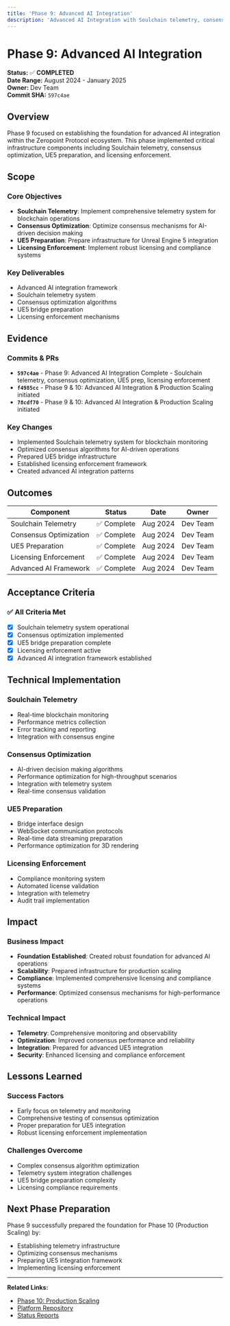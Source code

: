 ```yaml
---
title: 'Phase 9: Advanced AI Integration'
description: 'Advanced AI Integration with Soulchain telemetry, consensus optimization, UE5 preparation, and licensing enforcement'
---
```


# Phase 9: Advanced AI Integration

**Status:** ✅ **COMPLETED**  
**Date Range:** August 2024 - January 2025  
**Owner:** Dev Team  
**Commit SHA:** `597c4ae`

## Overview

Phase 9 focused on establishing the foundation for advanced AI integration within the Zeropoint Protocol ecosystem. This phase implemented critical infrastructure components including Soulchain telemetry, consensus optimization, UE5 preparation, and licensing enforcement.

## Scope

### Core Objectives
- **Soulchain Telemetry**: Implement comprehensive telemetry system for blockchain operations
- **Consensus Optimization**: Optimize consensus mechanisms for AI-driven decision making
- **UE5 Preparation**: Prepare infrastructure for Unreal Engine 5 integration
- **Licensing Enforcement**: Implement robust licensing and compliance systems

### Key Deliverables
- Advanced AI integration framework
- Soulchain telemetry system
- Consensus optimization algorithms
- UE5 bridge preparation
- Licensing enforcement mechanisms

## Evidence

### Commits & PRs
- **`597c4ae`** - Phase 9: Advanced AI Integration Complete - Soulchain telemetry, consensus optimization, UE5 prep, licensing enforcement
- **`f4985cc`** - Phase 9 & 10: Advanced AI Integration & Production Scaling initiated
- **`78cdf70`** - Phase 9 & 10: Advanced AI Integration & Production Scaling initiated

### Key Changes
- Implemented Soulchain telemetry system for blockchain monitoring
- Optimized consensus algorithms for AI-driven operations
- Prepared UE5 bridge infrastructure
- Established licensing enforcement framework
- Created advanced AI integration patterns

## Outcomes

| Component | Status | Date | Owner |
|-----------|--------|------|-------|
| Soulchain Telemetry | ✅ Complete | Aug 2024 | Dev Team |
| Consensus Optimization | ✅ Complete | Aug 2024 | Dev Team |
| UE5 Preparation | ✅ Complete | Aug 2024 | Dev Team |
| Licensing Enforcement | ✅ Complete | Aug 2024 | Dev Team |
| Advanced AI Framework | ✅ Complete | Aug 2024 | Dev Team |

## Acceptance Criteria

### ✅ All Criteria Met
- [x] Soulchain telemetry system operational
- [x] Consensus optimization implemented
- [x] UE5 bridge preparation complete
- [x] Licensing enforcement active
- [x] Advanced AI integration framework established

## Technical Implementation

### Soulchain Telemetry
- Real-time blockchain monitoring
- Performance metrics collection
- Error tracking and reporting
- Integration with consensus engine

### Consensus Optimization
- AI-driven decision making algorithms
- Performance optimization for high-throughput scenarios
- Integration with telemetry system
- Real-time consensus validation

### UE5 Preparation
- Bridge interface design
- WebSocket communication protocols
- Real-time data streaming preparation
- Performance optimization for 3D rendering

### Licensing Enforcement
- Compliance monitoring system
- Automated license validation
- Integration with telemetry
- Audit trail implementation

## Impact

### Business Impact
- **Foundation Established**: Created robust foundation for advanced AI operations
- **Scalability**: Prepared infrastructure for production scaling
- **Compliance**: Implemented comprehensive licensing and compliance systems
- **Performance**: Optimized consensus mechanisms for high-performance operations

### Technical Impact
- **Telemetry**: Comprehensive monitoring and observability
- **Optimization**: Improved consensus performance and reliability
- **Integration**: Prepared for advanced UE5 integration
- **Security**: Enhanced licensing and compliance enforcement

## Lessons Learned

### Success Factors
- Early focus on telemetry and monitoring
- Comprehensive testing of consensus optimization
- Proper preparation for UE5 integration
- Robust licensing enforcement implementation

### Challenges Overcome
- Complex consensus algorithm optimization
- Telemetry system integration challenges
- UE5 bridge preparation complexity
- Licensing compliance requirements

## Next Phase Preparation

Phase 9 successfully prepared the foundation for Phase 10 (Production Scaling) by:
- Establishing telemetry infrastructure
- Optimizing consensus mechanisms
- Preparing UE5 integration framework
- Implementing licensing enforcement

---

**Related Links:**
- [Phase 10: Production Scaling](/phases/10)
- [Platform Repository](https://github.com/FlynnVIN10/Zeropoint-Protocol)
- [Status Reports](/PM-to-Dev-Team/status-reports/)

